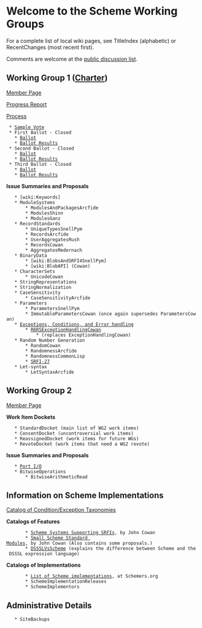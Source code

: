 = Welcome to the Scheme Working Groups =

For a complete list of local wiki pages, see TitleIndex (alphabetic) or RecentChanges (most recent first).

Comments are welcome at the [[http://lists.scheme-reports.org/cgi-bin/mailman/listinfo/scheme-reports|public discussion list]].

== Working Group 1 ([[http://www.scheme-reports.org/2009/working-group-1-charter.html|Charter]]) ==

[[MemberPagesWorkingGroupOne|Member Page]]

[[http://trac.sacrideo.us/wg/attachment/wiki/WikiStart/scheme-wg1-progress1.pdf|Progress Report]]

[[WorkingGroupOneProcess|Process]]
  * [[SampleVoteYakHandler|Sample Vote]]
  * First Ballot - Closed
    * [[:WG1Ballot1|Ballot]]
    * [[:WG1Ballot1Results|Ballot Results]]
  * Second Ballot - Closed
    * [[:WG1Ballot2|Ballot]]
    * [[:WG1Ballot2Results|Ballot Results]]
  * Third Ballot - Closed
    * [[:WG1Ballot|Ballot]]
    * [[:WG1Ballot3Results|Ballot Results]]

'''Issue Summaries and Proposals'''

    * [wiki:Keywords]
    * ModuleSystems
        * ModulesAndPackagesArcfide
        * ModulesShinn
        * ModulesGanz
    * RecordStandards
        * UniqueTypesSnellPym
        * RecordsArcfide
        * UserAggregatesRush
        * RecordsCowan
        * AggregatesMedernach
    * BinaryData
        * [wiki:BlobsAndSRFI4SnellPym]
        * [wiki:BlobAPI] (Cowan)
    * CharacterSets
        * UnicodeCowan
    * StringRepresentations
    * StringNormalization
    * CaseSensitivity
        * CaseSensitivityArcfide
    * Parameters
        * ParametersSnellPym
        * ImmutableParametersCowan (once again supersedes ParametersCowan)
    * [[ExceptionsErrorsAndConditions|Exceptions, Conditions, and Error handling]]
        * [[:R6RSExceptionHandlingCowan|R6RSExceptionHandlingCowan]]
            * (replaces ExceptionHandlingCowan)
    * Random Number Generation
        * RandomCowan
        * RandomnessArcfide
        * RandomnessCommonLisp
        * [[http://srfi.schemers.org/srfi-27/|SRFI-27]]
    * Let-syntax
        * LetSyntaxArcfide


== Working Group 2 ==

[[MemberPagesWorkingGroupTwo|Member Page]]

'''Work Item Dockets'''
    * StandardDocket (main list of WG2 work items)
    * ConsentDocket (uncontroversial work items)
    * ReassignedDocket (work items for future WGs)
    * RevoteDocket (work items that need a WG2 revote)

'''Issue Summaries and Proposals'''

    * [[PortIo|Port I/O]]
    * BitwiseOperations
        * BitwiseArithmeticRead


== Information on Scheme Implementations ==

[[ExceptionTaxonomies|Catalog of Condition/Exception Taxonomies]]

'''Catalogs of Features'''

        * [[http://spreadsheets.google.com/pub?key=tRCHK6jWXuKMABKAfoOwWqw&output=html|Scheme Systems Supporting SRFIs]], by John Cowan
        * [[http://spreadsheets.google.com/pub?key=tS3XfMIS7TfMSwMTtd8cbaA&output=html|Small Scheme Standard Modules]], by John Cowan (Also contains some proposals.)
        * [[:DSSSLVsScheme|DSSSLVsScheme]] (explains the difference between Scheme and the DSSSL expression language)

'''Catalogs of Implementations'''

        * [[http://community.schemewiki.org/?scheme-faq-standards#implementations|List of Scheme implementations]], at Schemers.org
        * SchemeImplementationReleases
        * SchemeImplementors

== Administrative Details ==

    * SiteBackups